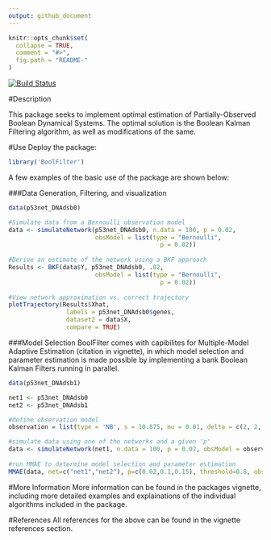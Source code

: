 ```yaml
---
output: github_document
---
```


<!-- README.md is generated from README.Rmd. Please edit that file -->

```r
knitr::opts_chunk$set(
  collapse = TRUE,
  comment = "#>",
  fig.path = "README-"
)
```
[![Build Status](https://travis-ci.org/levimcclenny/BoolFilter.svg?branch=master)](https://travis-ci.org/levimcclenny/pkg)

#Description

This package seeks to implement optimal estimation of Partially-Observed Boolean Dynamical Systems. The optimal solution is the Boolean Kalman Filtering algorithm, as well as modifications of the same.

#Use
Deploy the package:
```r
library('BoolFilter')
```

A few examples of the basic use of the package are shown below:

###Data Generation, Filtering, and visualization
```r
data(p53net_DNAdsb0) 

#Simulate data from a Bernoulli observation model
data <- simulateNetwork(p53net_DNAdsb0, n.data = 100, p = 0.02,
                        obsModel = list(type = "Bernoulli",
                                          p = 0.02))
                            
#Derive an estimate of the network using a BKF approach
Results <- BKF(data$Y, p53net_DNAdsb0, .02,
                        obsModel = list(type = "Bernoulli",
                                          p = 0.02))
                        
#View network approximation vs. correct trajectory
plotTrajectory(Results$Xhat,
                labels = p53net_DNAdsb0$genes,
                dataset2 = data$X,
                compare = TRUE)
```

###Model Selection
BoolFilter comes with capibilites for Multiple-Model Adaptive Estimation (citation in vignette), in which model selection and parameter estimation is made possible by implementing a bank Boolean Kalman Filters running in parallel.


```r
data(p53net_DNAdsb1)

net1 <- p53net_DNAdsb0
net2 <- p53net_DNAdsb1

#define observation model
observation = list(type = 'NB', s = 10.875, mu = 0.01, delta = c(2, 2, 2, 2), phi = c(3, 3, 3, 3))

#simulate data using one of the networks and a given 'p'
data <- simulateNetwork(net1, n.data = 100, p = 0.02, obsModel = observation)
       
#run MMAE to determine model selection and parameter estimation
MMAE(data, net=c("net1","net2"), p=c(0.02,0.1,0.15), threshold=0.8, obsModel = observation)
```

#More Information
More information can be found in the packages vignette, including more detailed examples and explainations of the individual algorithms included in the package.


#References
All references for the above can be found in the vignette references section.

